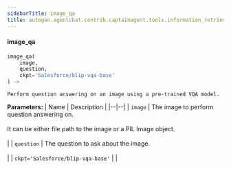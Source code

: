 ```yaml
---
sidebarTitle: image_qa
title: autogen.agentchat.contrib.captainagent.tools.information_retrieval.image_qa.image_qa
---
```


<code class="doc-symbol doc-symbol-heading doc-symbol-function"></code>
#### image_qa
<a href="#autogen.agentchat.contrib.captainagent.tools.information_retrieval.image_qa..image_qa" class="headerlink" title="Permanent link"></a>

```python
image_qa(
    image,
    question,
    ckpt='Salesforce/blip-vqa-base'
) -> 
```

    Perform question answering on an image using a pre-trained VQA model.

<b>Parameters:</b>
| Name | Description |
|--|--|
| `image` | The image to perform question answering on.<br/><br/>It can be either file path to the image or a PIL Image object.<br/><br/> |
| `question` | The question to ask about the image.<br/><br/> |
| `ckpt='Salesforce/blip-vqa-base'` |  |

<br />